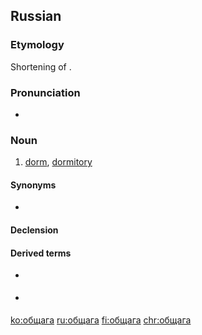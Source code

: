 ==Russian==

===Etymology===
Shortening of {{term|общежи́тие||lang=ru}}.

===Pronunciation===
* {{ru-IPA|обща́га}}

===Noun===
{{ru-noun+|обща́га}}

# {{context|colloquial|slang|lang=ru}} [[dorm]], [[dormitory]]

====Synonyms====
* {{l|ru|общежи́тие}}

====Declension====
{{ru-noun-table|обща́га}}

====Derived terms====
* {{l|ru|общажник}} {{pos n}}
* {{l|ru|общажный}} {{pos a}}

[[ko:общага]]
[[ru:общага]]
[[fi:общага]]
[[chr:общага]]